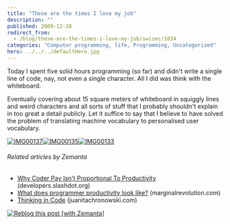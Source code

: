 ```yaml
---
title: "These are the times I love my job"
description: ""
published: 2009-12-28
redirect_from:
  - /blog/these-are-the-times-i-love-my-job/swizec/1034
categories: "Computer programming, life, Programming, Uncategorized"
hero: ../../../defaultHero.jpg
---
```


Today I spent five solid hours programming (so far) and didn't write a single line of code, nay, not even a single character. All I did was think with the whiteboard.

Eventually covering about 15 square meters of whiteboard in squiggly lines and weird characters and all sorts of stuff that I probably shouldn't explain in too great a detail publicly. Let it suffice to say that I believe to have solved the problem of translating machine vocabulary to personalised user vocabulary.

[![IMG00137](https://swizec.com/wp-content/uploads/2009/12/IMG00137.jpg "IMG00137")](https://swizec.com/wp-content/uploads/2009/12/IMG00137.jpg)[![IMG00135](https://swizec.com/wp-content/uploads/2009/12/IMG00135.jpg "IMG00135")](https://swizec.com/wp-content/uploads/2009/12/IMG00135.jpg)[![IMG00133](https://swizec.com/wp-content/uploads/2009/12/IMG00133.jpg "IMG00133")](https://swizec.com/wp-content/uploads/2009/12/IMG00133.jpg)

###### Related articles by Zemanta

- [Why Coder Pay Isn't Proportional To Productivity](http://developers.slashdot.org/story/09/12/23/1820214/Why-Coder-Pay-Isnt-Proportional-To-Productivity?from=rss) (developers.slashdot.org)
- [What does programmer productivity look like?](http://www.marginalrevolution.com/marginalrevolution/2009/12/what-does-programmer-productivity-look-like.html) (marginalrevolution.com)
- [Thinking in Code](http://www.juanitachronowski.com/jdcblog/?p=2048) (juanitachronowski.com)

[![Reblog this post [with Zemanta]](https://img.zemanta.com/reblog_e.png?x-id=9e9ff916-994c-4c7e-880d-90febe453b07)](http://reblog.zemanta.com/zemified/9e9ff916-994c-4c7e-880d-90febe453b07/ "Reblog this post [with Zemanta]")
